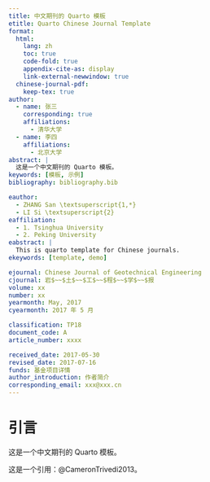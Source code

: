 ```yaml
---
title: 中文期刊的 Quarto 模板
etitle: Quarto Chinese Journal Template
format:
  html:
    lang: zh
    toc: true
    code-fold: true
    appendix-cite-as: display
    link-external-newwindow: true
  chinese-journal-pdf:
    keep-tex: true
author:
  - name: 张三
    corresponding: true
    affiliations:
      - 清华大学
  - name: 李四
    affiliations:
      - 北京大学
abstract: |
  这是一个中文期刊的 Quarto 模板。
keywords: [模板, 示例]
bibliography: bibliography.bib

eauthor:
  - ZHANG San \textsuperscript{1,*}
  - LI Si \textsuperscript{2}
eaffiliation:
  - 1. Tsinghua University
  - 2. Peking University
eabstract: |
  This is quarto template for Chinese journals.
ekeywords: [template, demo]

ejournal: Chinese Journal of Geotechnical Engineering
cjournal: 岩$~~$土$~~$工$~~$程$~~$学$~~$报
volume: xx
number: xx
yearmonth: May, 2017
cyearmonth: 2017 年 5 月

classification: TP18
document_code: A
article_number: xxxx

received_date: 2017-05-30
revised_date: 2017-07-16
funds: 基金项目详情
author_introduction: 作者简介
corresponding_email: xxx@xxx.cn
---
```


# 引言 {#sec-intro}

这是一个中文期刊的 Quarto 模板。

这是一个引用：@CameronTrivedi2013。
